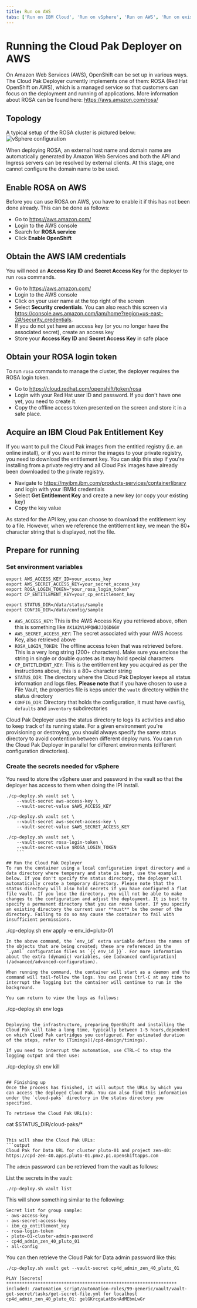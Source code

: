 ```yaml
---
title: Run on AWS
tabs: ['Run on IBM Cloud', 'Run on vSphere', 'Run on AWS', 'Run on existing OpenShift']
---
```


# Running the Cloud Pak Deployer on AWS

On Amazon Web Services (AWS), OpenShift can be set up in various ways. The Cloud Pak Deployer currently implements one of them: ROSA (Red Hat OpenShift on AWS), which is a managed service so that customers can focus on the deployment and running of applications. More information about ROSA can be found here: https://aws.amazon.com/rosa/

## Topology
A typical setup of the ROSA cluster is pictured below:
![vSphere configuration](sample-rosa-ocs-cp4d.png)

When deploying ROSA, an external host name and domain name are automatically generated by Amazon Web Services and both the API and Ingress servers can be resolved by external clients. At this stage, one cannot configure the domain name to be used.

## Enable ROSA on AWS
Before you can use ROSA on AWS, you have to enable it if this has not been done already. This can be done as follows:
* Go to https://aws.amazon.com/
* Login to the AWS console
* Search for **ROSA service**
* Click **Enable OpenShift**

## Obtain the AWS IAM credentials
You will need an **Access Key ID** and **Secret Access Key** for the deployer to run `rosa` commands.
* Go to https://aws.amazon.com/
* Login to the AWS console
* Click on your user name at the top right of the screen
* Select **Security credentials**. You can also reach this screen via https://console.aws.amazon.com/iam/home?region=us-east-2#/security_credentials.
* If you do not yet have an access key (or you no longer have the associated secret), create an access key
* Store your **Access Key ID** and **Secret Access Key** in safe place

## Obtain your ROSA login token
To run `rosa` commands to manage the cluster, the deployer requires the ROSA login token.
* Go to https://cloud.redhat.com/openshift/token/rosa
* Login with your Red Hat user ID and password. If you don't have one yet, you need to create it.
* Copy the offline access token presented on the screen and store it in a safe place.

## Acquire an IBM Cloud Pak Entitlement Key
If you want to pull the Cloud Pak images from the entitled registry (i.e. an online install), or if you want to mirror the images to your private registry, you need to download the entitlement key. You can skip this step if you're installing from a private registry and all Cloud Pak images have already been downloaded to the private registry.
- Navigate to https://myibm.ibm.com/products-services/containerlibrary and login with your IBMId credentials
- Select **Get Entitlement Key** and create a new key (or copy your existing key)
- Copy the key value

<InlineNotification kind="warning">
As stated for the API key, you can choose to download the entitlement key to a file. However, when we reference the entitlement key, we mean the 80+ character string that is displayed, not the file.
</InlineNotification>

## Prepare for running

### Set environment variables
```
export AWS_ACCESS_KEY_ID=your_access_key
export AWS_SECRET_ACCESS_KEY=your_secret_access_key
export ROSA_LOGIN_TOKEN="your_rosa_login_token"
export CP_ENTITLEMENT_KEY=your_cp_entitlement_key

export STATUS_DIR=/data/status/sample
export CONFIG_DIR=/data/config/sample
```

* `AWS_ACCESS_KEY`: This is the AWS Access Key you retrieved above, often this is something like `AK1A2VLMPQWBJJQGD6GV`
* `AWS_SECRET_ACCESS_KEY`: The secret associated with your AWS Access Key, also retrieved above
* `ROSA_LOGIN_TOKEN`: The offline access token that was retrieved before. This is a very long string (200+ characters). Make sure you enclose the string in single or double quotes as it may hold special characters
* `CP_ENTITLEMENT_KEY`: This is the entitlement key you acquired as per the instructions above, this is a 80+ character string
* `STATUS_DIR`: The directory where the Cloud Pak Deployer keeps all status information and logs files. **Please note** that if you have chosen to use a File Vault, the properties file is keps under the `vault` directory within the status directory
* `CONFIG_DIR`: Directory that holds the configuration, it must have `config`, `defaults` and `inventory` subdirectories

<InlineNotification>
Cloud Pak Deployer uses the status directory to logs its activities and also to keep track of its running state. For a given environment you're provisioning or destroying, you should always specify the same status directory to avoid contention between different deploy runs. You can run the Cloud Pak Deployer in parallel for different environments (different configuration directories).
</InlineNotification>

### Create the secrets needed for vSphere
You need to store the vSphere user and password in the vault so that the deployer has access to them when doing the IPI install.

```
./cp-deploy.sh vault set \
    --vault-secret aws-access-key \
    --vault-secret-value $AWS_ACCESS_KEY

./cp-deploy.sh vault set \
    --vault-secret aws-secret-access-key \
    --vault-secret-value $AWS_SECRET_ACCESS_KEY

./cp-deploy.sh vault set \
    --vault-secret rosa-login-token \
    --vault-secret-value $ROSA_LOGIN_TOKEN
    ```

## Run the Cloud Pak Deployer
To run the container using a local configuration input directory and a data directory where temporary and state is kept, use the example below. If you don't specify the status directory, the deployer will automatically create a temporary directory. Please note that the status directory will also hold secrets if you have configured a flat file vault. If you lose the directory, you will not be able to make changes to the configuration and adjust the deployment. It is best to specify a permanent directory that you can reuse later. If you specify an existing directory the current user **must** be the owner of the directory. Failing to do so may cause the container to fail with insufficient permissions.
```
./cp-deploy.sh env apply -e env_id=pluto-01 
```
In the above command, the `env_id` extra variable defines the names of the objects that are being created; these are referenced in the `.yaml` configuration files as `{{ env_id }}`. For more information about the extra (dynamic) variables, see [advanced configuration](/advanced/advanced-configuration).

When running the command, the container will start as a daemon and the command will tail-follow the logs. You can press Ctrl-C at any time to interrupt the logging but the container will continue to run in the background.

You can return to view the logs as follows:
```
./cp-deploy.sh env logs
```

Deploying the infrastructure, preparing OpenShift and installing the Cloud Pak will take a long time, typically between 1-5 hours,dependent on which Cloud Pak cartridges you configured. For estimated duration of the steps, refer to [Timings](/cpd-design/timings).

If you need to interrupt the automation, use CTRL-C to stop the logging output and then use:
```
./cp-deploy.sh env kill
```

## Finishing up
Once the process has finished, it will output the URLs by which you can access the deployed Cloud Pak. You can also find this information under the `cloud-paks` directory in the status directory you specified.

To retrieve the Cloud Pak URL(s):
```
cat $STATUS_DIR/cloud-paks/*
```

This will show the Cloud Pak URLs:
```output
Cloud Pak for Data URL for cluster pluto-01 and project zen-40:
https://cpd-zen-40.apps.pluto-01.pmxz.p1.openshiftapps.com
```

The `admin` password can be retrieved from the vault as follows:

List the secrets in the vault:
```
./cp-deploy.sh vault list
```

This will show something similar to the following:
```output
Secret list for group sample:
- aws-access-key
- aws-secret-access-key
- ibm_cp_entitlement_key
- rosa-login-token
- pluto-01-cluster-admin-password
- cp4d_admin_zen_40_pluto_01
- all-config
```

You can then retrieve the Cloud Pak for Data admin password like this:
```
./cp-deploy.sh vault get --vault-secret cp4d_admin_zen_40_pluto_01
```

```output
PLAY [Secrets] *****************************************************************
included: /automation_script/automation-roles/99-generic/vault/vault-get-secret/tasks/get-secret-file.yml for localhost
cp4d_admin_zen_40_pluto_01: gelGKrcgaLatBsnAdMEbmLwGr
```